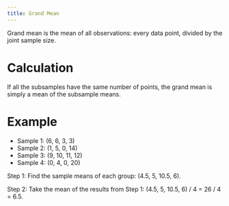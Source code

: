 ```yaml
---
title: Grand Mean
---
```


Grand mean is the mean of all observations: every data point, divided by the joint sample size.


# Calculation


:::{.callout-tip}
If all the subsamples have the same number of points, the grand mean is simply a mean of the subsample means.
:::

# Example

- Sample 1: (6, 6, 3, 3)
- Sample 2: (1, 5, 0, 14)
- Sample 3: (9, 10, 11, 12)
- Sample 4: (0, 4, 0, 20)

Step 1: Find the sample means of each group:
(4.5, 5, 10.5, 6).

Step 2: Take the mean of the results from Step 1:
(4.5, 5, 10.5, 6) / 4 = 26 / 4 = 6.5.
